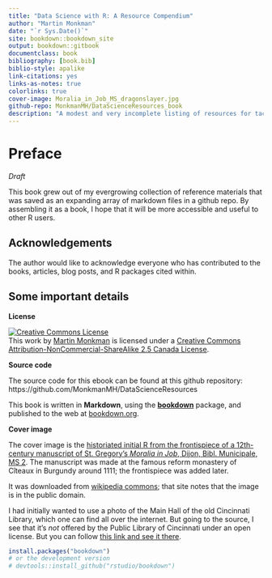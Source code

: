 ```yaml
--- 
title: "Data Science with R: A Resource Compendium"
author: "Martin Monkman"
date: "`r Sys.Date()`"
site: bookdown::bookdown_site
output: bookdown::gitbook
documentclass: book
bibliography: [book.bib]
biblio-style: apalike
link-citations: yes
links-as-notes: true
colorlinks: true
cover-image: Moralia_in_Job_MS_dragonslayer.jpg
github-repo: MonkmanMH/DataScienceResources_book
description: "A modest and very incomplete listing of resources for tackling data science problems in R."
---
```




# Preface {-}



_Draft_

This book grew out of my evergrowing collection of reference materials that was saved as an expanding array of markdown files in a github repo. By assembling it as a book, I hope that it will be more accessible and useful to other R users.



## Acknowledgements {-}

The author would like to acknowledge everyone who has contributed to the books, articles, blog posts, and R packages cited within.


## Some important details {-}

**License**

<a rel="license" href="https://creativecommons.org/licenses/by-nc-sa/2.5/ca/"><img alt="Creative Commons License" style="border-width:0" src="https://i.creativecommons.org/l/by-nc-sa/3.0/us/88x31.png" /></a><br />This work by [Martin Monkman](https://github.com/MonkmanMH) is licensed under a <a rel="license" href="https://creativecommons.org/licenses/by-nc-sa/2.5/ca/">Creative Commons Attribution-NonCommercial-ShareAlike 2.5 Canada License</a>.


**Source code**

The source code for this ebook can be found at this github repository: https://github.com/MonkmanMH/DataScienceResources 

This book is written in **Markdown**, using the [**bookdown**](https://bookdown.org/yihui/bookdown/) package, and published to the web at [bookdown.org](https://bookdown.org/).



**Cover image**

The cover image is the [historiated initial R from the frontispiece of a 12th-century manuscript of St. Gregory's _Moralia in Job_, Dijon, Bibl. Municipale, MS 2](https://en.wikipedia.org/wiki/C%C3%AEteaux_Moralia_in_Job). The manuscript was made at the famous reform monastery of Cîteaux in Burgundy around 1111; the frontispiece was added later.

It was downloaded from [wikipedia commons](https://commons.wikimedia.org/wiki/File:Moralia_in_Job_MS_dragonslayer.jpg); that site notes that the image is in the public domain.


I had initially wanted to use a photo of the Main Hall of the old Cincinnati Library, which one can find all over the internet. But going to the source, I see that it's _not_ offered by the Public Library of Cincinnati under an open license. But you can follow [this link and see it there](https://www.flickr.com/photos/cincinnatipubliclibrary/3357891281).



```r
install.packages("bookdown")
# or the development version
# devtools::install_github("rstudio/bookdown")
```


